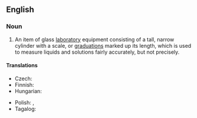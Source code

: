 ==English==
{{wikipedia}}

===Noun===
{{en-noun}}

# {{lb|en|chemistry}} An item of glass [[laboratory]] equipment consisting of a tall, narrow cylinder with a scale, or [[graduations]] marked up its length, which is used to measure liquids and solutions fairly accurately, but not precisely.

====Translations====
{{trans-top|laboratory equipment}}
* Czech: {{t|cs|odměrný válec|m}}
* Finnish: {{t+|fi|mittalasi}}
* Hungarian: {{t|hu|mérőhenger}}
{{trans-mid}}
* Polish: {{t+|pl|menzurka|f}}, {{t+|pl|cylinder miarowy|m}}
* Tagalog: {{t|tl|ginatlaang bumbong}}
{{trans-bottom}}